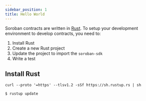 ```yaml
---
sidebar_position: 1
title: Hello World
---
```


Soroban contracts are written in [Rust]. To setup your development environment to develop contracts, you need to:

1. Install Rust
2. Create a new Rust project
3. Update the project to import the `soroban-sdk`
4. Write a test

## Install Rust

```
curl --proto '=https' --tlsv1.2 -sSf https://sh.rustup.rs | sh
```

```sh
$ rustup update
```

[Rust]: https://www.rust-lang.org/
